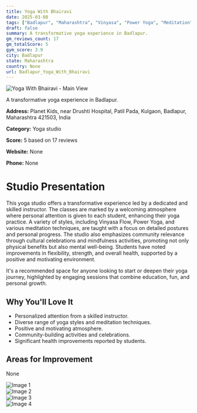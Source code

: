 ```yaml
---
title: Yoga With Bhairavi
date: 2025-03-08
tags: ["Badlapur", "Maharashtra", "Vinyasa", "Power Yoga", "Meditation", "welcoming atmosphere", "community focus", "Badlapur"]  
draft: false
summary: A transformative yoga experience in Badlapur.
gm_reviews_count: 17
gm_totalScore: 5
gym_score: 3.9
city: Badlapur
state: Maharashtra
country: None
url: Badlapur_Yoga_With_Bhairavi
---
```


<div className="aspect-[16/9] relative my-8">
  <img 
    src="https://lh3.googleusercontent.com/p/AF1QipPK1_D-EQTBdYKScrwnbiGMEg9U_bW71QV0FK8=w1920-h1080-k-no"
    alt="Yoga With Bhairavi - Main View"
    className="object-cover absolute inset-0 w-full h-full rounded-lg"
  />
</div>

A transformative yoga experience in Badlapur.

**Address:** Planet Kids, near Drushti Hospital, Patil Pada, Kulgaon, Badlapur, Maharashtra 421503, India

**Category:** Yoga studio

**Score:** 5 based on 17 reviews

**Website:** None

**Phone:** None

# Studio Presentation

This yoga studio offers a transformative experience led by a dedicated and skilled instructor. The classes are marked by a welcoming atmosphere where personal attention is given to each student, enhancing their yoga practice. A variety of styles, including Vinyasa Flow, Power Yoga, and various meditation techniques, are taught with a focus on detailed postures and personal progress. The studio also emphasizes community relevance through cultural celebrations and mindfulness activities, promoting not only physical benefits but also mental well-being. Students have noted improvements in flexibility, strength, and overall health, supported by a positive and motivating environment.

It's a recommended space for anyone looking to start or deepen their yoga journey, highlighted by engaging sessions that combine education, fun, and personal growth.

## Why You'll Love It

- Personalized attention from a skilled instructor.
- Diverse range of yoga styles and meditation techniques.
- Positive and motivating atmosphere.
- Community-building activities and celebrations.
- Significant health improvements reported by students.

## Areas for Improvement

None

<div className="grid grid-cols-1 xl:grid-cols-2 gap-4 my-8">
<div className="aspect-[4/3] relative"><img src="https://lh3.googleusercontent.com/p/AF1QipNZgQVFG34106NLHi0E8dBxb0Fzns2ERbSuf0g=w1920-h1080-k-no" alt="Image 1" className="object-cover absolute inset-0 w-full h-full rounded-lg" /></div>
<div className="aspect-[4/3] relative"><img src="https://lh5.googleusercontent.com/p/AF1QipOqBnQrl-hQ3bNBVKT4hb8i4wWnTSqkncosVYiY=w1920-h1080-k-no" alt="Image 2" className="object-cover absolute inset-0 w-full h-full rounded-lg" /></div>
<div className="aspect-[4/3] relative"><img src="https://lh5.googleusercontent.com/p/AF1QipMzuBtZRSEVrYgj4Wl6e-dRjzgFVDP7LTUKQ58m=w1920-h1080-k-no" alt="Image 3" className="object-cover absolute inset-0 w-full h-full rounded-lg" /></div>
<div className="aspect-[4/3] relative"><img src="https://lh5.googleusercontent.com/p/AF1QipP0Mb1zxFdB8GC_SBOy90M6bCTJ0tAZBGWauJLo=w1920-h1080-k-no" alt="Image 4" className="object-cover absolute inset-0 w-full h-full rounded-lg" /></div>
</div>